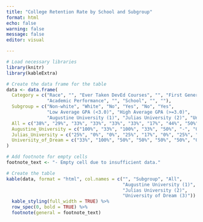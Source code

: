 ```yaml
---
title: "College Retention Rate by School and Subgroup"
format: html
echo: false
warning: false
message: false
editor: visual

---
```


```r
# Load necessary libraries
library(knitr)
library(kableExtra)

# Create the data frame for the table
data <- data.frame(
  Category = c("Race", "", "Ever Taken DevEd Courses", "", "First Generation College", "", 
               "Academic Performance", "", "School", "", ""),
  Subgroup = c("Non-white", "White", "No", "Yes", "No", "Yes", 
               "Low Average GPA (<3.0)", "High Average GPA (>=3.0)", 
               "Augustine University (1)", "Julias University (2)", "University of Dream (3)"),
  All = c("38%", "29%", "33%", "33%", "33%", "33%", "17%", "44%", "50%", "14%", "50%"),
  Augustine_University = c("100%", "33%", "100%", "33%", "50%", "-", "0%", "67%", "", "", ""),
  Julias_University = c("25%", "0%", "0%", "25%", "17%", "0%", "25%", "0%", "", "", ""),
  University_of_Dream = c("33%", "100%", "50%", "50%", "50%", "50%", "0%", "67%", "", "", "")
)

# Add footnote for empty cells
footnote_text <- "- Empty cell due to insufficient data."

# Create the table
kable(data, format = "html", col.names = c("", "Subgroup", "All", 
                                           "Augustine University (1)", 
                                           "Julias University (2)", 
                                           "University of Dream (3)")) %>%
  kable_styling(full_width = TRUE) %>%
  row_spec(0, bold = TRUE) %>%
  footnote(general = footnote_text)
```
